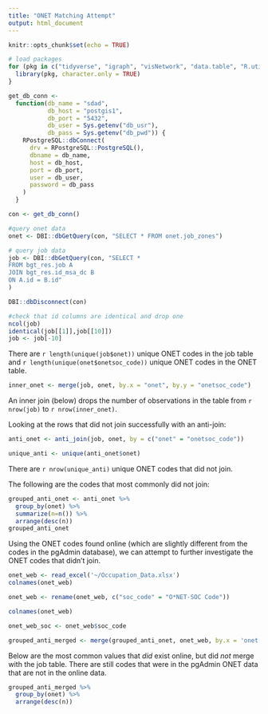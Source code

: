 ```yaml
---
title: "ONET Matching Attempt"
output: html_document
---
```


```r
knitr::opts_chunk$set(echo = TRUE)
```


```r
# load packages 
for (pkg in c("tidyverse", "igraph", "visNetwork", "data.table", "R.utils", "RPostgreSQL", "cowplot", "maditr", "stringr", "stringi", "mosaic", "dplyr", "ggplot2", "lubridate", "readxl")) {
  library(pkg, character.only = TRUE)
}
```

```r
get_db_conn <-
  function(db_name = "sdad",
           db_host = "postgis1",
           db_port = "5432",
           db_user = Sys.getenv("db_usr"),
           db_pass = Sys.getenv("db_pwd")) {
    RPostgreSQL::dbConnect(
      drv = RPostgreSQL::PostgreSQL(),
      dbname = db_name,
      host = db_host,
      port = db_port,
      user = db_user,
      password = db_pass
    )
  }

con <- get_db_conn()

#query onet data
onet <- DBI::dbGetQuery(con, "SELECT * FROM onet.job_zones")

# query job data
job <- DBI::dbGetQuery(con, "SELECT *
FROM bgt_res.job A
JOIN bgt_res.id_msa_dc B
ON A.id = B.id"
)

DBI::dbDisconnect(con)
```

```r
#check that id columns are identical and drop one
ncol(job)
identical(job[[1]],job[[10]])
job <- job[-10]
```


There are `r length(unique(job$onet))` unique ONET codes in the job table and `r length(unique(onet$onetsoc_code))` unique ONET codes in the ONET table. 

```r
inner_onet <- merge(job, onet, by.x = "onet", by.y = "onetsoc_code")
```

An inner join (below) drops the number of observations in the table from `r nrow(job)` to `r nrow(inner_onet)`.

Looking at the rows that did not join successfully with an anti-join:
```r
anti_onet <- anti_join(job, onet, by = c("onet" = "onetsoc_code"))
```


```r
unique_anti <- unique(anti_onet$onet)
```
There are `r nrow(unique_anti)` unique ONET codes that did not join.

The following are the codes that most commonly did not join:
```r
grouped_anti_onet <- anti_onet %>%
  group_by(onet) %>%
  summarize(n=n()) %>%
  arrange(desc(n))
grouped_anti_onet
```

Using the ONET codes found online (which are slightly different from the codes in the pgAdmin database), we can attempt to further investigate the ONET codes that didn't join.
```r
onet_web <- read_excel('~/Occupation_Data.xlsx')
colnames(onet_web)
```

```r
onet_web <- rename(onet_web, c("soc_code" = "O*NET-SOC Code"))
```

```r
colnames(onet_web)
```

```r
onet_web_soc <- onet_web$soc_code
```

```r
grouped_anti_merged <- merge(grouped_anti_onet, onet_web, by.x = 'onet', by.y = 'soc_code')
```

Below are the most common values that *did* exist online, but did *not* merge with the job table. There are still codes that were in the pgAdmin ONET data that are not in the online data.
```r
grouped_anti_merged %>%   
  group_by(onet) %>%
  arrange(desc(n))
```

